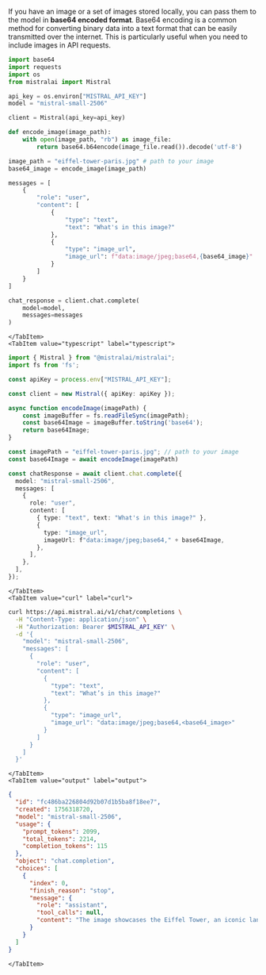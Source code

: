 
If you have an image or a set of images stored locally, you can pass them to the model in **base64 encoded format**. Base64 encoding is a common method for converting binary data into a text format that can be easily transmitted over the internet. This is particularly useful when you need to include images in API requests.

<Tabs groupId="code">
    <TabItem value="python" label="python" default>

```py
import base64
import requests
import os
from mistralai import Mistral

api_key = os.environ["MISTRAL_API_KEY"]
model = "mistral-small-2506"

client = Mistral(api_key=api_key)

def encode_image(image_path):
    with open(image_path, "rb") as image_file:
        return base64.b64encode(image_file.read()).decode('utf-8')

image_path = "eiffel-tower-paris.jpg" # path to your image
base64_image = encode_image(image_path)

messages = [
    {
        "role": "user",
        "content": [
            {
                "type": "text",
                "text": "What's in this image?"
            },
            {
                "type": "image_url",
                "image_url": f"data:image/jpeg;base64,{base64_image}"
            }
        ]
    }
]

chat_response = client.chat.complete(
    model=model,
    messages=messages
)
```

    </TabItem>
    <TabItem value="typescript" label="typescript">

```ts
import { Mistral } from "@mistralai/mistralai";
import fs from 'fs';

const apiKey = process.env["MISTRAL_API_KEY"];

const client = new Mistral({ apiKey: apiKey });

async function encodeImage(imagePath) {
    const imageBuffer = fs.readFileSync(imagePath);
    const base64Image = imageBuffer.toString('base64');
    return base64Image;
}

const imagePath = "eiffel-tower-paris.jpg"; // path to your image
const base64Image = await encodeImage(imagePath)

const chatResponse = await client.chat.complete({
  model: "mistral-small-2506",
  messages: [
    {
      role: "user",
      content: [
        { type: "text", text: "What's in this image?" },
        {
          type: "image_url",
          imageUrl: f"data:image/jpeg;base64," + base64Image,
        },
      ],
    },
  ],
});
```

    </TabItem>
    <TabItem value="curl" label="curl">

```bash
curl https://api.mistral.ai/v1/chat/completions \
  -H "Content-Type: application/json" \
  -H "Authorization: Bearer $MISTRAL_API_KEY" \
  -d '{
    "model": "mistral-small-2506",
    "messages": [
      {
        "role": "user",
        "content": [
          {
            "type": "text",
            "text": "What’s in this image?"
          },
          {
            "type": "image_url",
            "image_url": "data:image/jpeg;base64,<base64_image>"
          }
        ]
      }
    ]
  }'
```

    </TabItem>
    <TabItem value="output" label="output">

```json
{
  "id": "fc486ba226804d92b07d1b5ba8f18ee7",
  "created": 1756318720,
  "model": "mistral-small-2506",
  "usage": {
    "prompt_tokens": 2099,
    "total_tokens": 2214,
    "completion_tokens": 115
  },
  "object": "chat.completion",
  "choices": [
    {
      "index": 0,
      "finish_reason": "stop",
      "message": {
        "role": "assistant",
        "tool_calls": null,
        "content": "The image showcases the Eiffel Tower, an iconic landmark located in Paris, France. The photograph is taken from a low angle, emphasizing the tower's impressive height and intricate iron lattice structure. The sky is clear and blue, providing a striking contrast to the brownish hue of the Eiffel Tower. The base of the tower is visible, with its characteristic arches and detailed ironwork. In the background, some trees and buildings can be seen, adding depth to the image. The overall composition highlights the architectural beauty and grandeur of the Eiffel Tower."
      }
    }
  ]
}
```
    </TabItem>
</Tabs>